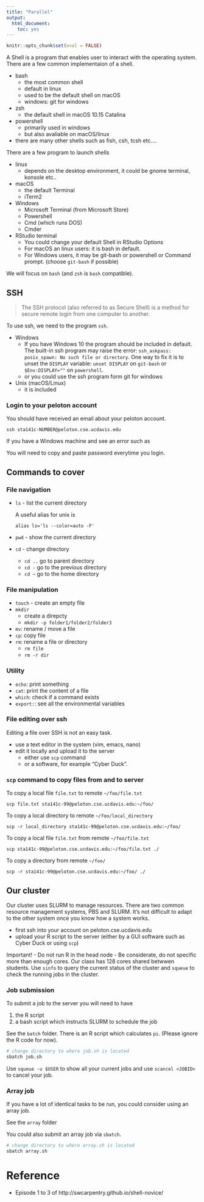 ```yaml
---
title: "Parallel"
output: 
  html_document: 
    toc: yes
---
```


```r
knitr::opts_chunk$set(eval = FALSE)
```

A Shell is a program that enables user to interact with the operating system. There are a few common implementaion of a shell.

- bash
  - the most common shell
  - default in linux
  - used to be the default shell on macOS
  - windows: git for windows
- zsh
  - the default shell in macOS 10.15 Catalina
- powershell
  - primarily used in windows
  - but also avaliable on macOS/linux
- there are many other shells such as fish, csh, tcsh etc....


There are a few program to launch shells

- linux
  - depends on the desktop environment, it could be gnome terminal, konsole etc..
- macOS
  - the default Terminal
  - iTerm2
- Windows
  - Microsoft Terminal (from Microsoft Store)
  - Powershell
  - Cmd (which runs DOS)
  - Cmder
- RStudio terminal
  - You could change your default Shell in RStudio Options
  - For macOS an linux users: it is bash in default.
  - For Windows users, it may be git-bash or powershell or Command prompt. (choose `git-bash` if possible)


We will focus on `bash` (and `zsh` is `bash` compatible).


## SSH

> The SSH protocol (also referred to as Secure Shell) is a method for secure remote login from one computer to another.

To use ssh, we need to the program `ssh`. 

- Windows
  - If you have Windows 10 the program should be included in default.
    The built-in ssh program may raise the error: `ssh_askpass: posix_spawn: No such file or directory`.
    One way to fix it is to unset the `DISPLAY` variable: 
    `unset DISPLAY` on `git-bash` or `$Env:DISPLAY=""` on `powershell`.
  - or you could use the ssh program form git for windows
- Unix (macOS/Linux)
  - it is included


### Login to your peloton account

You should have received an email about your peloton account.

```
ssh sta141c-NUMBER@peloton.cse.ucdavis.edu
```

If you have a Windows machine and see an error such as 

You will need to copy and paste password everytime you login.



## Commands to cover

### File navigation

- `ls` - list the current directory
  
  A useful alias for unix is
  ```
  alias ls='ls --color=auto -F'
  ```
  
- `pwd` - show the current directory
- `cd`  - change directory

  - `cd ..` go to parent directory
  - `cd -` go to the previous directory
  - `cd ~` go to the home directory


### File manipulation

- `touch` - create an empty file
- `mkdir` 
  - create a direpcty
  - `mkdir -p folder1/folder2/folder3`
- `mv`: rename / move a file
- `cp`: copy file
- `rm`: rename a file or directory
  - `rm file`
  - `rm -r dir` 

### Utility

- `echo`: print something
- `cat`: print the content of a file
- `which`: check if a command exists
- `export:`: see all the environmental variables

  
### File editing over ssh


Editing a file over SSH is not an easy task. 

- use a text editor in the system (vim, emacs, nano)
- edit it locally and upload it to the server
  - either use `scp` command 
  - or a software, for example "Cyber Duck".


### `scp` command to copy files from and to server

To copy a local file `file.txt` to remote `~/foo/file.txt`
```
scp file.txt sta141c-99@peloton.cse.ucdavis.edu:~/foo/
```

To copy a local directory to remote `~/foo/local_directory`
```
scp -r local_directory sta141c-99@peloton.cse.ucdavis.edu:~/foo/
```

To copy a local file `file.txt` from remote `~/foo/file.txt`
```
scp sta141c-99@peloton.cse.ucdavis.edu:~/foo/file.txt ./
```

To copy a directory from remote `~/foo/`
```
scp -r sta141c-99@peloton.cse.ucdavis.edu:~/foo/ ./
```


## Our cluster

Our cluster uses SLURM to manage resources. There are two common resource management systems, PBS and SLURM. It's not difficult to adapt to the other system once you know how a system works.

- first ssh into your account on peloton.cse.ucdavis.edu
- upload your R script to the server (either by a GUI software such as Cyber Duck or using `scp`)


Important! 
- Do not run R in the head node
- Be considerate, do not specific more than enough cores. Our class has 128 cores shared betwwen students. Use `sinfo` to query the current status of the cluster and `squeue` to check the running jobs in the cluster.


### Job submission

To submit a job to the server you will need to have

1. the R script
1. a bash script which instructs SLURM to schedule the job

See the `batch` folder. There is an R script which calculates `pi`. (Please ignore the R code for now).

```bash
# change directory to where job.sh is located
sbatch job.sh
```

Use `squeue -u $USER` to show all your current jobs and use `scancel <JOBID>` to cancel your job.


### Array job

If you have a lot of identical tasks to be run, you could consider using an array job.

See the `array` folder

You could also submit an array job via `sbatch`.

```bash
# change directory to where array.sh is located
sbatch array.sh
```


# Reference

- Episode 1 to 3 of http://swcarpentry.github.io/shell-novice/
